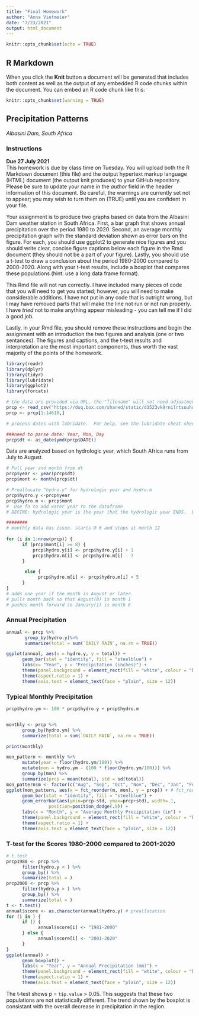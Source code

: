 ```yaml
---
title: "Final Homework"
author: "Anna Vietmeier"
date: "7/23/2021"
output: html_document
---
```


```r
knitr::opts_chunk$set(echo = TRUE)
```

## R Markdown


When you click the **Knit** button a document will be generated that includes both content as well as the output of any embedded R code chunks within the document. You can embed an R code chunk like this:

```r
knitr::opts_chunk$set(warning = TRUE)
```
## Precipitation Patterns  
*Albasini Dam, South Africa*  

### Instructions  
**Due 27 July 2021**  
This homework is due by class time on Tuesday.  You will upload both the R Markdown document (this file) and the output hypertext markup language (HTML) document (the output knit produces) to your GitHub repository.  Please be sure to update your name in the *author* field in the header information of this document.  Be careful, the warnings are currently set not to appear; you may wish to turn them on (TRUE) until you are confident in your file.  

Your assignment is to produce two graphs based on data from the Albasini Dam weather station in South Africa.  First, a bar graph that shows annual precipitation over the period 1980 to 2020.  Second, an average monthly precipitation graph with the standard deviation shown as error bars on the figure.  For each, you should use ggplot2 to generate nice figures and you should write clear, concise figure captions below each figure in the Rmd document (they should not be a part of your figure).  Lastly, you should use a t-test to draw a conclusion about the period 1980-2000 compared to 2000-2020.  Along with your t-test results, include a boxplot that compares these populations (hint: use a long data frame format).  

This Rmd file will not run correctly.  I have included many pieces of code that you will need to get you started; however, you will need to make considerable additions.  I have not put in any code that is outright wrong, but I may have removed parts that will make the line not run or not run properly.  I have *tried* not to make anything appear misleading - you can tell me if I did a good job.  

Lastly, in your Rmd file, you should remove these instructions and begin the assignment with an introduction the two figures and analysis (one or two sentances).  The figures and captions, and the t-test results and interpretation are the most important components, thus worth the vast majority of the points of the homework.  

```r
library(readr)
library(dplyr)
library(tidyr)
library(lubridate)
library(ggplot2)
library(forcats)

# the data are provided via URL, the "filename" will not need adjustment - this may not apply to the options of the command.  If you prefer to work locally, the dataset is in the GitHub repository and the Box folder.  For the purposes of this homework, you may ignore the quality codes (in fact, you need to in order to process all of the data).  
prcp <- read_csv("https://duq.box.com/shared/static/d1523vk9rnilrtsuuhodffwj6vjygywk.csv", skip = 9)
prcp <- prcp[1:14610,]

# process dates with lubridate.  For help, see the lubridate cheat sheet in the Box folder.

###need to parse date: Year, Mon, Day
prcp$dt <- as_date(ymd(prcp$DATE))
```

Data are analyzed based on hydrologic year, which South Africa runs from July to August.

```r
# Pull year and month from dt
prcp$year <- year(prcp$dt)
prcp$mont <- month(prcp$dt)

# Preallocate "hydro.y" for hydrologic year and hydro.m
prcp$hydro.y <-prcp$year
prcp$hydro.m <- prcp$mont
#  Use fn to add water year to the dataframe
# DEFINE: hydrologic year is the year that the hydrologic year ENDS.  Ex: Hydrologic year 2020 begins August 2019 and goes to July 2020.

########
# monthly data has issue. starts @ 6 and stops at month 12
   
for (i in 1:nrow(prcp)) {
      if (prcp$mont[i] >= 8) {
          prcp$hydro.y[i] <- prcp$hydro.y[i] + 1 
          prcp$hydro.m[i] <- prcp$hydro.m[i] - 7
      }

       else {
            prcp$hydro.m[i] <- prcp$hydro.m[i] + 5 
      }
}
# adds one year if the month is August or later.
# pulls month back so that August(8) is month 1
# pushes month forward so January(1) is month 6
```


### Annual Precipitation

```r



annual <- prcp %>%
       group_by(hydro.y)%>%
       summarize(total = sum(`DAILY RAIN`, na.rm = TRUE)) 

ggplot(annual, aes(x = hydro.y, y = total)) +
      geom_bar(stat = "identity", fill = "steelblue") +
      labs(x= "Year", y = "Precipitation (inches)") +
      theme(panel.background = element_rect(fill = "white", colour = "black")) +
      theme(aspect.ratio = 1) +
      theme(axis.text = element_text(face = "plain", size = 12))
```

### Typical Monthly Precipitation

```r
prcp$hydro.ym <- 100 * prcp$hydro.y + prcp$hydro.m


monthly <- prcp %>%
      group_by(hydro.ym) %>%
      summarize(total = sum(`DAILY RAIN`, na.rm = TRUE))

print(monthly)

mon_pattern <- monthly %>%
      mutate(year = floor(hydro.ym/100)) %>%
      mutate(mon = hydro.ym - (100 * floor(hydro.ym/100))) %>%
      group_by(mon) %>%
      summarize(prcp = mean(total), std = sd(total))
mon_pattern$m <- factor(c("Aug", "Sep", "Oct", "Nov", "Dec", "Jan", "Feb", "Mar", "Apr", "May", "Jun", "Jul")) # this puts the months in this order; otherwise, alphabetical is used.
ggplot(mon_pattern, aes(x = fct_reorder(m, mon), y = prcp)) + # fct_reorder is a command from forcats library that orders the factor, m (the name of the month)
      geom_bar(stat = "identity", fill = "steelblue") +
      geom_errorbar(aes(ymin=prcp-std, ymax=prcp+std), width=.1,
                position=position_dodge(.9)) +
      labs(x = "Month", y = "Average Monthly Precipitation (in") +
      theme(panel.background = element_rect(fill = "white", colour = "black")) +
      theme(aspect.ratio = 1) +
      theme(axis.text = element_text(face = "plain", size = 12))
```

### T-test for the Scores 1980-2000 compared to 2001-2020

```r
# t.test
prcp1980 <- prcp %>%
      filter(hydro.y < ) %>%
      group_by() %>%
      summarize(total = )
prcp2000 <- prcp %>%
      filter(hydro.y > ) %>%
      group_by() %>%
      summarize(total = )
t <- t.test()
annual$score <- as.character(annual$hydro.y) # preallocation
for (i in ) {
      if () {
            annual$score[i] <- "1981-2000"
      } else {
            annual$score[i] <- "2001-2020"
      }
}
ggplot(annual) +
      geom_boxplot() +
      labs(x = "Year", y = "Annual Precipitation (mm)") +
      theme(panel.background = element_rect(fill = "white", colour = "black")) +
      theme(aspect.ratio = 1) +
      theme(axis.text = element_text(face = "plain", size = 12))
```

The t-test shows p = `t$p.value` > 0.05.  This suggests that these two populations are not statistically different.  The trend shown by the boxplot is consistant with the overall decrease in precipitation in the region.  
